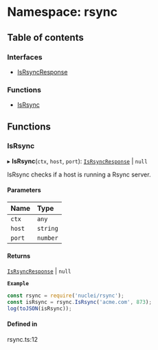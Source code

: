 # Namespace: rsync

## Table of contents

### Interfaces

- [IsRsyncResponse](/templates/protocols/javascript/modules/rsync.IsRsyncResponse)

### Functions

- [IsRsync](/templates/protocols/javascript/modules/rsync#isrsync)

## Functions

### IsRsync

▸ **IsRsync**(`ctx`, `host`, `port`): [`IsRsyncResponse`](/templates/protocols/javascript/modules/rsync.IsRsyncResponse) \| ``null``

IsRsync checks if a host is running a Rsync server.

#### Parameters

| Name | Type |
| :------ | :------ |
| `ctx` | `any` |
| `host` | `string` |
| `port` | `number` |

#### Returns

[`IsRsyncResponse`](/templates/protocols/javascript/modules/rsync.IsRsyncResponse) \| ``null``

**`Example`**

```javascript
const rsync = require('nuclei/rsync');
const isRsync = rsync.IsRsync('acme.com', 873);
log(toJSON(isRsync));
```

#### Defined in

rsync.ts:12
